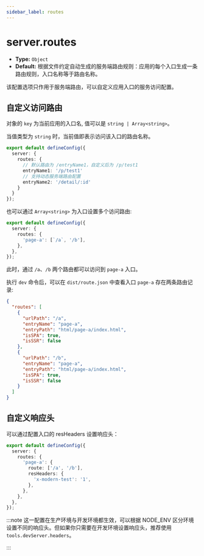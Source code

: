 ```yaml
---
sidebar_label: routes
---
```


# server.routes

- **Type:** `Object`
- **Default:** 根据文件约定自动生成的服务端路由规则：应用的每个入口生成一条路由规则，入口名称等于路由名称。

该配置选项只作用于服务端路由，可以自定义应用入口的服务访问配置。

## 自定义访问路由

对象的 `key` 为当前应用的入口名, 值可以是 `string | Array<string>`。

当值类型为 `string` 时，当前值即表示访问该入口的路由名称。

```ts title="modern.config.ts"
export default defineConfig({
  server: {
    routes: {
      // 默认路由为 /entryName1，自定义后为 /p/test1
      entryName1: '/p/test1'
      // 支持动态服务端路由配置
      entryName2: '/detail/:id'
    }
  }
});
```

也可以通过 `Array<string>` 为入口设置多个访问路由:

```ts title="modern.config.ts"
export default defineConfig({
  server: {
    routes: {
      'page-a': [`/a`, '/b'],
    },
  },
});
```

此时，通过 `/a`、`/b` 两个路由都可以访问到 `page-a` 入口。

执行 `dev` 命令后，可以在 `dist/route.json` 中查看入口 `page-a` 存在两条路由记录:

```json
{
  "routes": [
    {
      "urlPath": "/a",
      "entryName": "page-a",
      "entryPath": "html/page-a/index.html",
      "isSPA": true,
      "isSSR": false
    },
    {
      "urlPath": "/b",
      "entryName": "page-a",
      "entryPath": "html/page-a/index.html",
      "isSPA": true,
      "isSSR": false
    }
  ]
}
```

## 自定义响应头

可以通过配置入口的 resHeaders 设置响应头：

```ts title="modern.config.ts"
export default defineConfig({
  server: {
    routes: {
      'page-a': {
        route: ['/a', '/b'],
        resHeaders: {
          'x-modern-test': '1',
        },
      },
    },
  },
});
```

:::note
这一配置在生产环境与开发环境都生效，可以根据 NODE_ENV 区分环境设置不同的响应头。但如果你只需要在开发环境设置响应头，推荐使用 `tools.devServer.headers`。

:::

